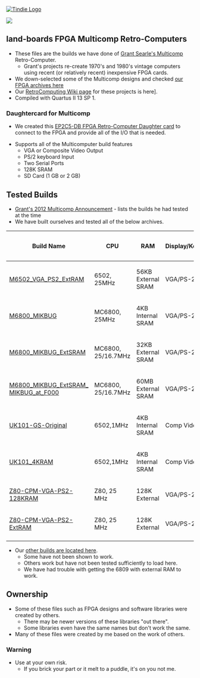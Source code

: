 <a href="https://www.tindie.com/products/land_boards/z80-6502-6809-fpga-multicomp-pcb-ep2c5-db/" >
<img src="http://land-boards.com/tindie/tindie-larges-v2.png" alt="Tindie Logo">
</img></a> 

<img src="http://land-boards.com/blwiki/images/8/8e/P971-cropped-720px.jpg"></img>


== land-boards FPGA Multicomp Retro-Computers ==

* These files are the builds we have done of [http://searle.hostei.com/grant/Multicomp/index.html Grant Searle's Multicomp] Retro-Computer.
** Grant's projects re-create 1970's and 1980's vintage computers using recent (or relatively recent) inexpensive FPGA cards.
* We down-selected some of the Multicomp designs and checked [https://github.com/douggilliland/Retro-Computers/tree/master/FPGA%20Retro%20Computers/MultiComp%20Archives our FPGA archives here]
* Our [http://land-boards.com/blwiki/index.php?title=RetroComputing RetroComputing Wiki page] for these projects is here].
* Compiled with Quartus II 13 SP 1.

=== Daughtercard for Multicomp ===

* We created this [http://land-boards.com/blwiki/index.php?title=EP2C5-DB EP2C5-DB FPGA Retro-Computer Daughter card] to connect to the FPGA and provide all of the I/O that is needed.

* Supports all of the Multicomputer build features
** VGA or Composite Video Output
** PS/2 keyboard Input
** Two Serial Ports
** 128K SRAM
** SD Card (1 GB or 2 GB)

== Tested Builds ==

* [http://forum.6502.org/viewtopic.php?f=4&t=2858 Grant's 2012 Multicomp Announcement] - lists the builds he had tested at the time
* We have built ourselves and tested all of the below archives.

{| class="wikitable"
! Build Name
! CPU
! RAM
! Display/Keyboard
! Serial 1
! Serial 2
! IO Port
! SD Card
|-
| [https://github.com/douggilliland/MultiComp/tree/master/MultiComp_On_EP2C5/M6502_VGA_PS2_ExtRAM M6502_VGA_PS2_ExtRAM]
| 6502, 25MHz
| 56KB External SRAM
| VGA/PS-2
| ACIA
| No
| No
| No
|-
| [https://github.com/douggilliland/MultiComp/tree/master/MultiComp_On_EP2C5/M6800_MIKBUG M6800_MIKBUG]
| MC6800, 25MHz
| 4KB Internal SRAM
| VGA/PS-2
| ACIA
| No
| No
| No
|-
| [https://github.com/douggilliland/MultiComp/tree/master/MultiComp_On_EP2C5/M6800_MIKBUG_ExtSRAM M6800_MIKBUG_ExtSRAM]
| MC6800, 25/16.7MHz
| 32KB External SRAM
| VGA/PS-2
| ACIA
| No
| No
| No
|-
| [https://github.com/douggilliland/MultiComp/tree/master/MultiComp_On_EP2C5/M6800_MIKBUG_ExtSRAM_MIKBUG_at_F000 M6800_MIKBUG_ExtSRAM_ MIKBUG_at_F000]
| MC6800, 25/16.7MHz
| 60MB External SRAM
| VGA/PS-2
| ACIA
| No
| No
| No
|-
| [https://github.com/douggilliland/MultiComp/tree/master/MultiComp_On_EP2C5/UK101-GS-Original UK101-GS-Original]
| 6502,1MHz
| 4KB Internal SRAM
| Comp Video
| ACIA
| No
| No
| No
|-
| [https://github.com/douggilliland/MultiComp/tree/master/MultiComp_On_EP2C5/UK101_4KRAM UK101_4KRAM]
| 6502,1MHz
| 4KB Internal SRAM
| Comp Video
| ACIA
| No
| No
| No
|-
| [https://github.com/douggilliland/MultiComp/tree/master/MultiComp_On_EP2C5/Z80-CPM-VGA-PS2-128KRAM Z80-CPM-VGA-PS2-128KRAM]
| Z80, 25 MHz
| 128K External
| VGA/PS-2
| 115200 baud
| No
| Latch-8
| Yes (CP/M)
|-
| [https://github.com/douggilliland/MultiComp/tree/master/MultiComp_On_EP2C5/Z80-CPM-VGA-PS2-ExtRAM Z80-CPM-VGA-PS2-ExtRAM]
| Z80, 25 MHz
| 128K External
| VGA/PS-2
| 115200 baud
| No
| Latch-8
| Yes (CP/M)
|-
|}

* Our [https://github.com/douggilliland/MultiComp other builds are located here].
** Some have not been shown to work.
** Others work but have not been tested sufficiently to load here.
** We have had trouble with getting the 6809 with external RAM to work.

== Ownership ==

* Some of these files such as FPGA designs and software libraries were created by others.
** There may be newer versions of these libraries "out there".
** Some libraries even have the same names but don't work the same.
* Many of these files were created by me based on the work of others.

=== Warning ===

* Use at your own risk.
** If you brick your part or it melt to a puddle, it's on you not me.
